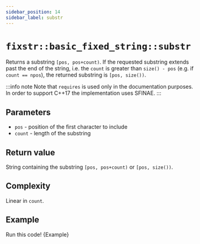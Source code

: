 ```yaml
---
sidebar_position: 14
sidebar_label: substr
---
```

# `fixstr::basic_fixed_string::substr`


<CppOverloadList>
    <CppOverload num={1} code={Overload1} />
</CppOverloadList>

Returns a substring `[pos, pos+count)`. 
If the requested substring extends past the end of the string, i.e. the `count` is greater than `size() - pos` (e.g. if `count == npos`), 
the returned substring is `[pos, size())`.

:::info note
Note that `requires` is used only in the documentation purposes. 
In order to support C++17 the implementation uses SFINAE.
:::

## Parameters
* `pos` - position of the first character to include
* `count` - length of the substring

## Return value

String containing the substring `[pos, pos+count)` or `[pos, size())`.

## Complexity

Linear in `count`.

## Example

<LinkButton link="https://godbolt.org/z/svMnPhaE4">Run this code!</LinkButton>
<CodeBlock className="language-cpp">{Example}</CodeBlock>
